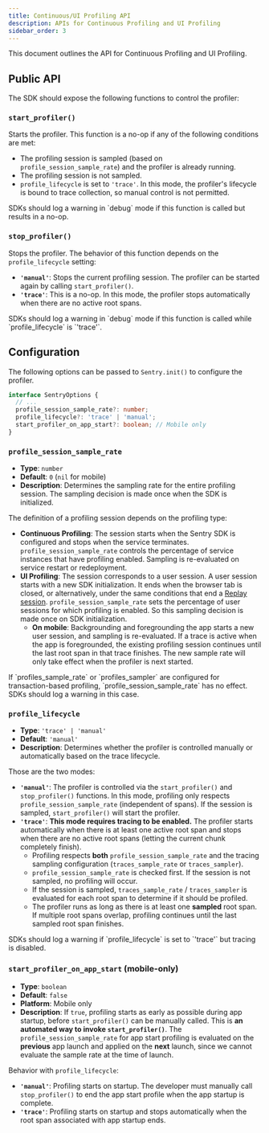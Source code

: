 ```yaml
---
title: Continuous/UI Profiling API
description: APIs for Continuous Profiling and UI Profiling
sidebar_order: 3
---
```


This document outlines the API for Continuous Profiling and UI Profiling.

## Public API

The SDK should expose the following functions to control the profiler:

### `start_profiler()`

Starts the profiler. This function is a no-op if any of the following conditions are met:

- The profiling session is sampled (based on `profile_session_sample_rate`) and the profiler is already running.
- The profiling session is not sampled.
- `profile_lifecycle` is set to `'trace'`. In this mode, the profiler's lifecycle is bound to trace collection, so manual control is not permitted.

<Alert level="info">
  SDKs should log a warning in `debug` mode if this function is called but results in a no-op.
</Alert>

### `stop_profiler()`

Stops the profiler. The behavior of this function depends on the `profile_lifecycle` setting:

- **`'manual'`**: Stops the current profiling session. The profiler can be started again by calling `start_profiler()`.
- **`'trace'`**: This is a no-op. In this mode, the profiler stops automatically when there are no active root spans.

<Alert level="info">
  SDKs should log a warning in `debug` mode if this function is called while `profile_lifecycle` is `'trace'`.
</Alert>

## Configuration

The following options can be passed to `Sentry.init()` to configure the profiler.

```ts {tabTitle:Options}
interface SentryOptions {
  // ...
  profile_session_sample_rate?: number;
  profile_lifecycle?: 'trace' | 'manual';
  start_profiler_on_app_start?: boolean; // Mobile only
}
```

### `profile_session_sample_rate`

- **Type**: `number`
- **Default**: `0` (`nil` for mobile)
- **Description**: Determines the sampling rate for the entire profiling session. The sampling decision is made once when the SDK is initialized.

The definition of a profiling session depends on the profiling type:

- **Continuous Profiling**: The session starts when the Sentry SDK is configured and stops when the service terminates. `profile_session_sample_rate` controls the percentage of service instances that have profiling enabled. Sampling is re-evaluated on service restart or redeployment.
- **UI Profiling**: The session corresponds to a user session. A user session starts with a new SDK initialization. It ends when the browser tab is closed, or alternatively, under the same conditions that end a [Replay session](/product/explore/session-replay/web/). `profile_session_sample_rate` sets the percentage of user sessions for which profiling is enabled. So this sampling decision is made once on SDK initialization.
  - **On mobile**: Backgrounding and foregrounding the app starts a new user session, and sampling is re-evaluated. If a trace is active when the app is foregrounded, the existing profiling session continues until the last root span in that trace finishes. The new sample rate will only take effect when the profiler is next started.

<Alert level="warning">
  If `profiles_sample_rate` or `profiles_sampler` are configured for transaction-based profiling, `profile_session_sample_rate` has no effect. SDKs should log a warning in this case.
</Alert>

### `profile_lifecycle`

- **Type**: `'trace' | 'manual'`
- **Default**: `'manual'`
- **Description**: Determines whether the profiler is controlled manually or automatically based on the trace lifecycle.

Those are the two modes:

- **`'manual'`**: The profiler is controlled via the `start_profiler()` and `stop_profiler()` functions. In this mode, profiling only respects `profile_session_sample_rate` (independent of spans). If the session is sampled, `start_profiler()` will start the profiler.
- **`'trace'`**:  **This mode requires tracing to be enabled.** The profiler starts automatically when there is at least one active root span and stops when there are no active root spans (letting the current chunk completely finish).
  - Profiling respects **both** `profile_session_sample_rate` and the tracing sampling configuration (`traces_sample_rate` or `traces_sampler`).
  - `profile_session_sample_rate` is checked first. If the session is not sampled, no profiling will occur.
  - If the session is sampled, `traces_sample_rate` / `traces_sampler` is evaluated for each root span to determine if it should be profiled.
  - The profiler runs as long as there is at least one **sampled** root span. If multiple root spans overlap, profiling continues until the last sampled root span finishes.

<Alert level="warning">
  SDKs should log a warning if `profile_lifecycle` is set to `'trace'` but tracing is disabled.
</Alert>

### `start_profiler_on_app_start` (mobile-only)

- **Type**: `boolean`
- **Default**: `false`
- **Platform**: Mobile only
- **Description**: If `true`, profiling starts as early as possible during app startup, before `start_profiler()` can be manually called. This is **an automated way to invoke `start_profiler()`**.
  The `profile_session_sample_rate` for app start profiling is evaluated on the **previous** app launch and applied on the **next** launch, since we cannot evaluate the sample rate at the time of launch.

Behavior with `profile_lifecycle`:
- **`'manual'`**: Profiling starts on startup. The developer must manually call `stop_profiler()` to end the app start profile when the app startup is complete.
- **`'trace'`**: Profiling starts on startup and stops automatically when the root span associated with app startup ends.
